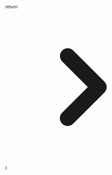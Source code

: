   return <svg xmlns="http://www.w3.org/2000/svg" className={className} viewBox="0 0 20 20" fill="currentColor">
  <path fillRule="evenodd" d="M7.293 14.707a1 1 0 010-1.414L10.586 10 7.293 6.707a1 1 0 011.414-1.414l4 4a1 1 0 010 1.414l-4 4a1 1 0 01-1.414 0z" clipRule="evenodd" />
</svg>
}
